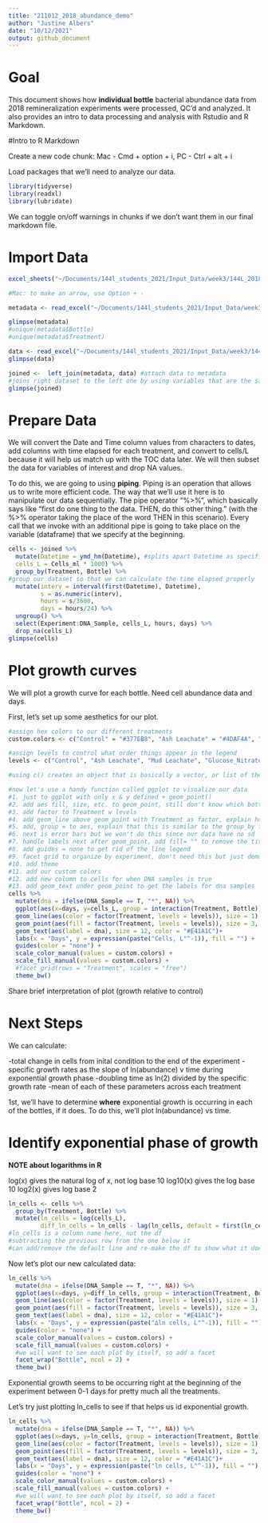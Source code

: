 ```yaml
---
title: "211012_2018_abundance_demo"
author: "Justine Albers"
date: "10/12/2021"
output: github_document
---
```

# Goal

This document shows how **individual bottle** bacterial abundance data from 2018 remineralization experiments were processed, QC'd and analyzed. It also provides an intro to data processing and analysis with Rstudio and R Markdown. 

#Intro to R Markdown

Create a new code chunk: Mac - Cmd + option + i, PC - Ctrl + alt + i 

Load packages that we'll need to analyze our data. 
```r
library(tidyverse)
library(readxl)
library(lubridate)
```

We can toggle on/off warnings in chunks if we don't want them in our final markdown file. 

# Import Data 

```r
excel_sheets("~/Documents/144l_students_2021/Input_Data/week3/144L_2018_BactAbund.xlsx")

#Mac: to make an arrow, use Option + - 

metadata <- read_excel("~/Documents/144l_students_2021/Input_Data/week3/144L_2018_BactAbund.xlsx", sheet = "Metadata")

glimpse(metadata)
#unique(metadata$Bottle)
#unique(metadata$Treatment)

data <- read_excel("~/Documents/144l_students_2021/Input_Data/week3/144L_2018_BactAbund.xlsx", sheet = "Data")
glimpse(data)

joined <-  left_join(metadata, data) #attach data to metadata
#joins right dataset to the left one by using variables that are the same across the two dataframes
glimpse(joined)

```

# Prepare Data 

We will convert the Date and Time column values from characters to dates, add columns with time elapsed for each treatment, and convert to cells/L because it will help us match up with the TOC data later. We will then subset the data for variables of interest and drop NA values. 

To do this, we are going to using **piping**. Piping is an operation that allows us to write more efficient code. The way that we'll use it here is to manipulate our data sequentially. The pipe operator "%>%", which basically says like "first do one thing to the data. THEN, do this other thing." (with the %>% operator taking the place of the word THEN in this scenario). Every call that we invoke with an additional pipe is going to take place on the variable (dataframe) that we specify at the beginning. 

```r
cells <- joined %>%
  mutate(Datetime = ymd_hm(Datetime), #splits apart Datetime as specified
  cells_L = Cells_ml * 1000) %>%
  group_by(Treatment, Bottle) %>%
#group our dataset so that we can calculate the time elapsed properly 
  mutate(interv = interval(first(Datetime), Datetime), 
         s = as.numeric(interv), 
         hours = s/3600, 
         days = hours/24) %>%
  ungroup() %>%
  select(Experiment:DNA_Sample, cells_L, hours, days) %>%
  drop_na(cells_L)
glimpse(cells)
```

# Plot growth curves

We will plot a growth curve for each bottle. Need cell abundance data and days. 

First, let's set up some aesthetics for our plot. 
```r
#assign hex colors to our different treatments
custom.colors <- c("Control" = "#377EB8", "Ash Leachate" = "#4DAF4A", "Mud Leachate" = "#E41A1C", "Glucose_Nitrate_Phosphate" = "#FF7F00")

#assign levels to control what order things appear in the legend
levels <- c("Control", "Ash Leachate", "Mud Leachate", "Glucose_Nitrate_Phosphate")

#using c() creates an object that is basically a vector, or list of the things within, it's a way to store values that you might want to call back later in your code. 

#now let's use a handy function called ggplot to visualize our data
#1. just to ggplot with only x & y defined + geom_point()
#2. add aes fill, size, etc. to geom_point, still don't know which bottle though & treatments are out of order
#3. add factor to Treatment w levels
#4. add geom_line above geom_point with Treatment as factor, explain how ggplot layers things
#5. add, group = to aes, explain that this is similar to the group_by function, data is grouped by the interaction of Treatment and Bottle
#6. next is error bars but we won't do this since our data have no sd 
#7. handle labels next after geom_point, add fill= "" to remove the title of legend
#8. add guides = none to get rid of the line legend
#9. facet grid to organize by experiment, don't need this but just demonstrate
#10. add theme
#11. add our custom colors 
#12. add new column to cells for when DNA samples is true
#13. add geom_text under geom_point to get the labels for dna samples
cells %>%
  mutate(dna = ifelse(DNA_Sample == T, "*", NA)) %>%
  ggplot(aes(x=days, y=cells_L, group = interaction(Treatment, Bottle))) +
  geom_line(aes(color = factor(Treatment, levels = levels)), size = 1) +
  geom_point(aes(fill = factor(Treatment, levels = levels)), size = 3, color = "black", shape = 21) + 
  geom_text(aes(label = dna), size = 12, color = "#E41A1C")+
  labs(x = "Days", y = expression(paste("Cells, L"^-1)), fill = "") +
  guides(color = "none") + 
  scale_color_manual(values = custom.colors) +
  scale_fill_manual(values = custom.colors) +
  #facet_grid(rows = "Treatment", scales = "free")
  theme_bw()
```

Share brief interpretation of plot (growth relative to control)

# Next Steps 

We can calculate: 

-total change in cells from inital condition to the end of the experiment
-specific growth rates as the slope of ln(abundance) v time during exponential growth phase
-doubling time as ln(2) divided by the specific growth rate 
-mean of each of these parameters across each treatment

1st, we'll have to determine **where** exponential growth is occurring in each of the bottles, if it does. To do this, we'll plot ln(abundance) vs time. 

# Identify exponential phase of growth 

**NOTE about logarithms in R** 

log(x) gives the natural log of x, not log base 10 
log10(x) gives the log base 10
log2(x)  gives log base 2 

```r
ln_cells <- cells %>%
  group_by(Treatment, Bottle) %>%
  mutate(ln_cells = log(cells_L),
         diff_ln_cells = ln_cells - lag(ln_cells, default = first(ln_cells))) 
#ln_cells is a column name here, not the df
#subtracting the previous row from the one below it 
#can add/remove the default line and re-make the df to show what it does 
```

Now let's plot our new calculated data: 

```r
ln_cells %>%
  mutate(dna = ifelse(DNA_Sample == T, "*", NA)) %>%
  ggplot(aes(x=days, y=diff_ln_cells, group = interaction(Treatment, Bottle))) +
  geom_line(aes(color = factor(Treatment, levels = levels)), size = 1) +
  geom_point(aes(fill = factor(Treatment, levels = levels)), size = 3, color = "black",shape = 21) + 
  geom_text(aes(label = dna), size = 12, color = "#E41A1C")+
  labs(x = "Days", y = expression(paste("∆ln cells, L"^-1)), fill = "") + #delta is Option + j 
  guides(color = "none") + 
  scale_color_manual(values = custom.colors) +
  scale_fill_manual(values = custom.colors) +
  #we will want to see each plot by itself, so add a facet
  facet_wrap("Bottle", ncol = 2) +
  theme_bw()
```
Exponential growth seems to be occurring right at the beginning of the experiment between 0-1 days for pretty much all the treatments. 

Let's try just plotting ln_cells to see if that helps us id exponential growth. 

```r
ln_cells %>%
  mutate(dna = ifelse(DNA_Sample == T, "*", NA)) %>%
  ggplot(aes(x=days, y=ln_cells, group = interaction(Treatment, Bottle))) +
  geom_line(aes(color = factor(Treatment, levels = levels)), size = 1) +
  geom_point(aes(fill = factor(Treatment, levels = levels)), size = 3, color = "black",shape = 21) + 
  geom_text(aes(label = dna), size = 12, color = "#E41A1C")+
  labs(x = "Days", y = expression(paste("ln cells, L"^-1)), fill = "") + #delta is Option + j 
  guides(color = "none") + 
  scale_color_manual(values = custom.colors) +
  scale_fill_manual(values = custom.colors) +
  #we will want to see each plot by itself, so add a facet
  facet_wrap("Bottle", ncol = 2) +
  theme_bw()
```

